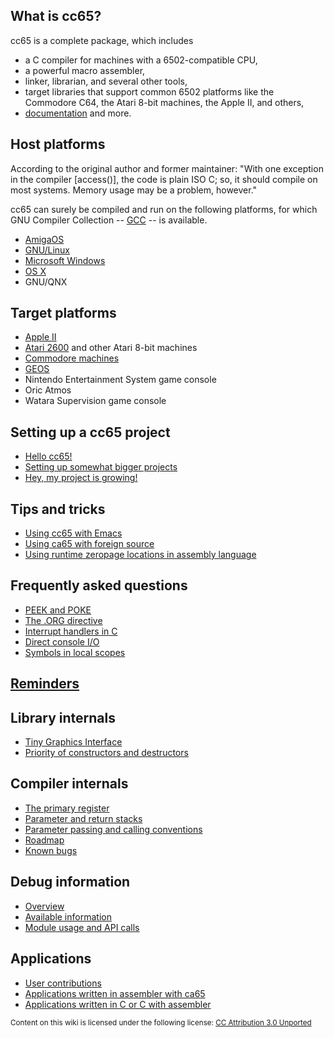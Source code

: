 == What is cc65? ==

cc65 is a complete package, which includes

* a C compiler for machines with a 6502-compatible CPU,
* a powerful macro assembler,
* linker, librarian, and several other tools,
* target libraries that support common 6502 platforms like the Commodore C64, the Atari 8-bit machines, the Apple II, and others,
* [http://cc65.github.io/cc65/doc/ documentation] and more.

== Host platforms ==

According to the original author and former maintainer: "With one exception in the compiler [access()], the code is plain ISO C; so, it should compile on most systems. Memory usage may be a problem, however."

cc65 can surely be compiled and run on the following platforms, for which GNU Compiler Collection -- [http://gcc.gnu.org GCC] -- is available.

* [[AmigaOS]]
* [[GNU/Linux]]
* [[Microsoft Windows]]
* [[OS X]]
* GNU/QNX

== Target platforms ==

* [[Apple II]]
* [[Atari 2600]] and other Atari 8-bit machines
* [[Commodore machines]]
* [[GEOS]]
* Nintendo Entertainment System game console
* Oric Atmos
* Watara Supervision game console

== Setting up a cc65 project ==

* [[Hello cc65!]]
* [[Bigger Projects|Setting up somewhat bigger projects]]
* [[Project Growing|Hey, my project is growing!]]

== Tips and tricks ==

* [[Using cc65 with Emacs]]
* [[Using ca65 with foreign source]]
* [[Using runtime zeropage locations in assembly language]]

== Frequently asked questions ==

* [[PEEK and POKE]]
* [[The .ORG directive]]
* [[Interrupt handlers in C]]
* [[Direct console IO|Direct console I/O]]
* [[Symbols in local scopes]]

== [[Reminders]] ==

== Library internals ==

* [[Tiny Graphics Interface]]
* [[Priority of constructors and destructors]]

== Compiler internals ==

* [[The primary register]]
* [[Parameter and return stacks]]
* [[Parameter passing and calling conventions]]
* [[Roadmap]]
* [[Known bugs]]

== Debug information ==

* [[debug-info-overview|Overview]]
* [[debug-info-data|Available information]]
* [[debug-info-module|Module usage and API calls]]

== Applications ==

* [[User contributions]]
* [[Applications written in assembler with ca65]]
* [[Applications written in C or C with assembler]]

<sub>Content on this wiki is licensed under the following license: [http://creativecommons.org/licenses/by/3.0/ CC Attribution 3.0 Unported]</sub>